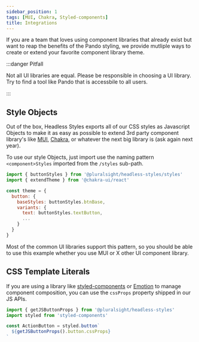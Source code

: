 ```yaml
---
sidebar_position: 1
tags: [MUI, Chakra, Styled-components]
title: Integrations
---
```


If you are a team that loves using component libraries that already exist but want to reap the benefits of the Pando styling, we provide mutliple ways to create or extend your favorite component library theme.

:::danger Pitfall

Not all UI libraries are equal. Please be responsible in choosing a UI library. Try to find a tool like Pando that is accessbile to all users.

:::

## Style Objects

Out of the box, Headless Styles exports all of our CSS styles as Javascript Objects to make it as easy as possible to extend 3rd party component library's like [MUI](https://mui.com/material-ui/customization/theming/), [Chakra](https://chakra-ui.com/docs/styled-system/customize-theme), or whatever the next big library is (ask again next year).

To use our style Objects, just import use the naming pattern `<component>Styles` imported from the `/styles` sub-path.

```javascript title="Using style Objects to extend the Chakra theme" showLineNumbers {1,6,8}
import { buttonStyles } from '@pluralsight/headless-styles/styles'
import { extendTheme } from '@chakra-ui/react'

const theme = {
  button: {
    baseStyles: buttonStyles.btnBase,
    variants: {
      text: buttonStyles.textButton,
      ...
    }
  }
}
```

Most of the common UI libraries support this pattern, so you should be able to use this example whether you use MUI or X other UI component library.

## CSS Template Literals

If you are using a library like [styled-components](https://styled-components.com/) or [Emotion](https://emotion.sh/docs/introduction) to manage component composition, you can use the `cssProps` property shipped in our JS APIs.

```javascript title="Using cssProps to style a button with SC" showLineNumbers {1,5}
import { getJSButtonProps } from '@pluralsight/headless-styles'
import styled from 'styled-components'

const ActionButton = styled.button`
  ${getJSButtonProps().button.cssProps}
`
```
